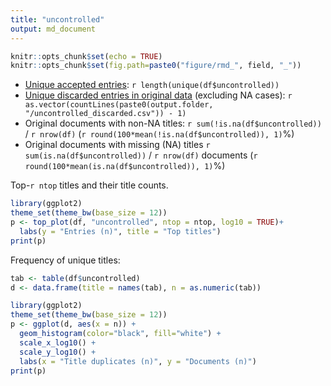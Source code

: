 ```yaml
---
title: "uncontrolled"
output: md_document
---
```


```r
knitr::opts_chunk$set(echo = TRUE)
knitr::opts_chunk$set(fig.path=paste0("figure/rmd_", field, "_"))
```

* [Unique accepted entries](output.tables/uncontrolled_accepted.csv): `r length(unique(df$uncontrolled))`
* [Unique discarded entries in original data](output.tables/uncontrolled_discarded.csv) (excluding NA cases): `r as.vector(countLines(paste0(output.folder, "/uncontrolled_discarded.csv")) - 1)` 
* Original documents with non-NA titles: `r sum(!is.na(df$uncontrolled))` / `r nrow(df)` (`r round(100*mean(!is.na(df$uncontrolled)), 1)`%)
* Original documents with missing (NA) titles `r sum(is.na(df$uncontrolled))` / `r nrow(df)` documents (`r round(100*mean(is.na(df$uncontrolled)), 1)`%)


 Top-`r ntop` titles and their title counts.
 
```r
library(ggplot2)
theme_set(theme_bw(base_size = 12))
p <- top_plot(df, "uncontrolled", ntop = ntop, log10 = TRUE)+
  labs(y = "Entries (n)", title = "Top titles")
print(p)
``` 

Frequency of unique titles:
  
```r
tab <- table(df$uncontrolled)
d <- data.frame(title = names(tab), n = as.numeric(tab))

library(ggplot2)
theme_set(theme_bw(base_size = 12))
p <- ggplot(d, aes(x = n)) +
  geom_histogram(color="black", fill="white") +
  scale_x_log10() +
  scale_y_log10() +
  labs(x = "Title duplicates (n)", y = "Documents (n)")
print(p)
```